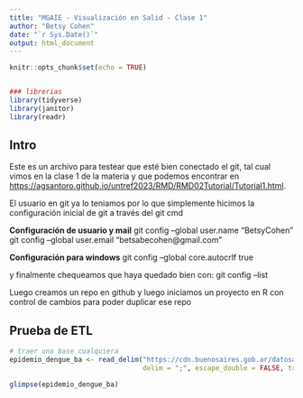 ```yaml
---
title: "MGAIE - Visualización en Salid - Clase 1"
author: "Betsy Cohen"
date: "`r Sys.Date()`"
output: html_document
---
```


```r
knitr::opts_chunk$set(echo = TRUE)


### librerias
library(tidyverse)
library(janitor)
library(readr)
```

## Intro

Este es un archivo para testear que esté bien conectado el git, tal cual vimos en la clase 1 de la materia y que podemos encontrar en <https://agsantoro.github.io/untref2023/RMD/RMD02Tutorial/Tutorial1.html>.

El usuario en git ya lo teniamos por lo que simplemente hicimos la configuración inicial de git a través del git cmd 

**Configuración de usuario y mail**
git config --global user.name "BetsyCohen"
git config --global user.email "betsabecohen@gmail.com"

**Configuración para windows**
git config --global core.autocrlf true

y finalmente chequeamos que haya quedado bien con:
git config --list


Luego creamos un repo en github y luego iniciamos un proyecto en R con control de cambios para poder duplicar ese repo

## Prueba de ETL

```r
# traer una base cualquiera
epidemio_dengue_ba <- read_delim("https://cdn.buenosaires.gob.ar/datosabiertos/datasets/ministerio-de-salud/reporte-epidemiologico-de-dengue/casos_dengue.csv",
                                 delim = ";", escape_double = FALSE, trim_ws = TRUE)

glimpse(epidemio_dengue_ba)

```

